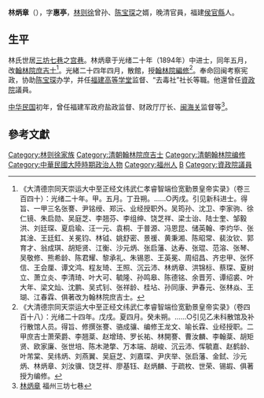 '''林炳章'''（{{bd|1875年||1923年||Lin林}}），字'''惠亭'''，[[林则徐|林则徐]]曾孙、[[陈宝琛|陈宝琛]]之婿，晚清官員，福建[[侯官縣|侯官縣]]人。

==生平==
林氏世居[[三坊七巷|三坊七巷]]之[[宫巷|宫巷]]。林炳章于光绪二十年（1894年）中进士，同年五月，改[[翰林院|翰林院]][[庶吉士|庶吉士]]<ref>《大清德宗同天崇运大中至正经文纬武仁孝睿智端俭宽勤景皇帝实录》（卷三百四十）：光绪二十年。甲。五月。丁丑朔。……○丙戌。引见新科进士。得旨、一甲三名张謇、尹铭绶、郑沅、业经授职外。吴筠孙、沈卫、李家驹、徐仁镜、朱启勋、吴庭芝、李翘芬、李组绅、饶芝祥、梁士诒、陆士奎、邹毅洪、刘廷琛、夏启瑜、汪一元、袁桐、于普源、冯恩昆、储英翰、李灼华、张其淦、王廷釭、关冕钧、林钺、姚舒密、景禐、黄秉湘、陈昭常、裴汝钦、郭育才、翁成琪、胡矩贤、江衡、沙元炳、张启藩、达寿、张琨、范溶、张琴、吴敬修、熊希龄、陈君耀、黎承礼、朱锡恩、王英冕、周绍昌、齐忠甲、张怀信、王会厘、谭文鸿、程友琦、王照、沉云沛、林炳章、洪锦标、蔡琛、夏树立、萧立炎、李清琦、叶大可、毓隆、孙鸣皋、陈德铭、余晋芳、谭绍裘、叶大年、梁文灿、沈鹏、吴式钊、张祥龄、桂坫、孙同康、尹春元、张林焱、王瑚、江春霖、俱著改为翰林院庶吉士。</ref>。光緒二十四年四月，散館，授[[翰林院|翰林院]][[編修|編修]]<ref>《大清德宗同天崇运大中至正经文纬武仁孝睿智端俭宽勤景皇帝实录》（卷四百十八）：光绪二十四年。戊戌。夏四月。癸未朔。……○引见乙未科散馆及补行散馆人员。得旨、修撰张謇、骆成骧、编修王龙文、喻长霖、业经授职。二甲庶吉士萧荣爵、李翘棻、赵增琦、罗长祐、林開謇、曹汝麟、李翰棻、胡矩贤、欧家廉、张世培、陈木滟撆、万本端、胡峻、沉云沛、恽毓嘉、赵鹤龄、叶芾棠、吴纬炳、刘燕翼、吴庭芝、刘嘉琛、尹庆举、张启藩、金鉽、沙元炳、林炳章、刘汝骥、饶芝祥、廖基钰、赵炳麟、于疏枚、世荣、锡嘏、俱著授为编修。</ref>。奉命回闽考察宪政，协助[[陈宝琛|陈宝琛]]办学，并任[[福建高等学堂|福建高等学堂]]监督、“去毒社”社长等職。他還曾任[[資政院|資政院]]議員。

[[中华民国|中华民国]]初年，曾任福建军政府盐政监督、财政厅厅长、[[闽海关|闽海关]]监督等<ref>[http://www.sfqx.gov.cn/mrsj/677.htm 林炳章]{{dead link|date=2018年3月 |bot=InternetArchiveBot |fix-attempted=yes }} 福州三坊七巷</ref>。

==參考文獻==
{{reflist|2}}

{{光緒二十年甲午恩科殿試金榜}}
{{清朝欽命憲政編查館職官}}
{{資政院議員}}
{{DEFAULTSORT:Lin林}}
[[Category:林则徐家族|Category:林则徐家族]]
[[Category:清朝翰林院庶吉士|Category:清朝翰林院庶吉士]]
[[Category:清朝翰林院编修|Category:清朝翰林院编修]]
[[Category:中華民國大陸時期政治人物|Category:中華民國大陸時期政治人物]]
[[Category:福州人|Category:福州人]]
[[Category:林姓|B]]
[[Category:資政院議員|Category:資政院議員]]